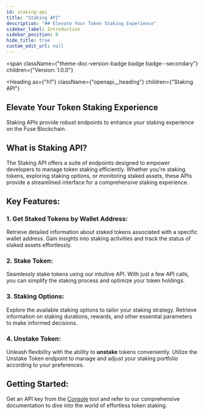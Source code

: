 ```yaml
---
id: staking-api
title: "Staking API"
description: "## Elevate Your Token Staking Experience"
sidebar_label: Introduction
sidebar_position: 0
hide_title: true
custom_edit_url: null
---
```



<span
  className={"theme-doc-version-badge badge badge--secondary"}
  children={"Version: 1.0.0"}
>
</span>

<Heading
  as={"h1"}
  className={"openapi__heading"}
  children={"Staking API"}
>
</Heading>



## Elevate Your Token Staking Experience

Staking APIs provide robust endpoints to enhance your staking experience on the Fuse Blockchain.

## What is Staking API?

The Staking API offers a suite of endpoints designed to empower developers to manage token staking efficiently. Whether you're staking tokens, exploring staking options, or monitoring staked assets, these APIs provide a streamlined interface for a comprehensive staking experience.

## Key Features:

### 1. Get Staked Tokens by Wallet Address:
  Retrieve detailed information about staked tokens associated with a specific wallet address. Gain insights into staking activities and track the status of staked assets effortlessly.

### 2. Stake Token:
  Seamlessly stake tokens using our intuitive API. With just a few API calls, you can simplify the staking process and optimize your token holdings.

### 3. Staking Options:
  Explore the available staking options to tailor your staking strategy. Retrieve information on staking durations, rewards, and other essential parameters to make informed decisions.

### 4. Unstake Token:
  Unleash flexibility with the ability to **unstake** tokens conveniently. Utilize the Unstake Token endpoint to manage and adjust your staking portfolio according to your preferences.

## Getting Started:

Get an API key from the [Console](https://console.fuse.io/build) tool and refer to our comprehensive documentation to dive into the world of effortless token staking.



      